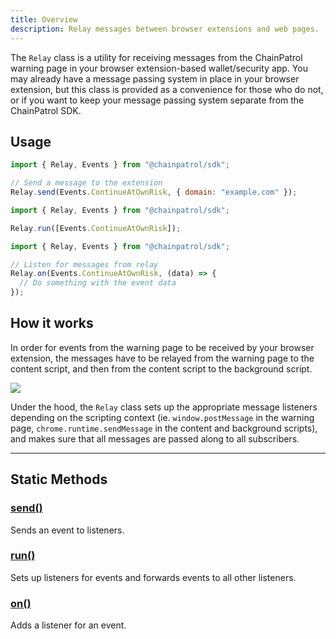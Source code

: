 ```yaml
---
title: Overview
description: Relay messages between browser extensions and web pages.
---
```


The `Relay` class is a utility for receiving messages from the ChainPatrol
warning page in your browser extension-based wallet/security app. You may
already have a message passing system in place in your browser extension, but
this class is provided as a convenience for those who do not, or if you want to
keep your message passing system separate from the ChainPatrol SDK.

## Usage

<CodeGroup>

```js Warning Page
import { Relay, Events } from "@chainpatrol/sdk";

// Send a message to the extension
Relay.send(Events.ContinueAtOwnRisk, { domain: "example.com" });
```

```js Content Script
import { Relay, Events } from "@chainpatrol/sdk";

Relay.run([Events.ContinueAtOwnRisk]);
```

```js Background Script
import { Relay, Events } from "@chainpatrol/sdk";

// Listen for messages from relay
Relay.on(Events.ContinueAtOwnRisk, (data) => {
  // Do something with the event data
});
```

</CodeGroup>

## How it works

In order for events from the warning page to be received by your browser extension,
the messages have to be relayed from the warning page to the content script, and then
from the content script to the background script.

<Frame>
  <img src="/images/relay.png" />
</Frame>

Under the hood, the `Relay` class sets up the appropriate message listeners depending on
the scripting context (ie. `window.postMessage` in the warning page, `chrome.runtime.sendMessage` in the content
and background scripts), and makes sure that all messages are passed along to all
subscribers.

---

## Static Methods

### [send()](./static-methods/send)

Sends an event to listeners.

### [run()](./static-methods/run)

Sets up listeners for events and forwards events to all other listeners.

### [on()](./static-methods/on)

Adds a listener for an event.
